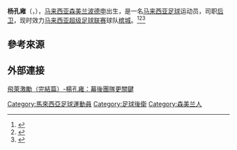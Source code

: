{{expand|time=2015-06-22T11:59:20+00:00}}
{{Football player infobox |
 |playername = 杨孔雍|
 | image = 
 | fullname = 杨孔雍|
  dateofbirth = {{birth date and age|1988|9|18}}|
  height      = {{height|meters=1.75}}|
  cityofbirth = {{Negeri Sembilan}}[[波德申|波德申]] |
  countryofbirth = [[马来西亚|马来西亚]] |
  currentclub = {{flagicon|Malaysia}} [[槟城足球协会|槟城]] |
  clubnumber = 6 |
  position = [[后卫|后卫]]/[[后腰|后腰]] |
  youthyears = 2005-2008年|
  youthclubs = [[吉隆坡足球协会|吉隆坡]]| 
  years = 2008-2011<br/>2011-2012<br/>2012-2013<br/>2014-2015<br/>2016-2017<br/>2017- |
  clubs = [[吉隆坡足球协会|吉隆坡]]<br/>[[菲尔达联足球会|菲尔达联]]<br/>[[霹雳足球协会|霹雳]]<br/>[[槟城足球协会|槟城]]<br/>[[登嘉楼足球协会|登嘉楼]]<br/>[[槟城足球协会|槟城]]|
  caps(goals) = {{0}}61(33)<br/>{{0}}22(2)<br/>{{0}}21(1)<br/>{{0}}41(1)<br/>{{0}}16(0)<br/>{{0}}1(0)|
  nationalyears = 2010- |
  nationalteam = [[马来西亚国家足球队|马来西亚]] |
  nationalcaps(goals) = 6 (1) | 
}}

'''杨孔雍'''（'''{{lang-en|Yong Kuong Yong}}'''，{{bd|1988年|9月18日|||}}），[[马来西亚|马来西亚]][[森美兰|森美兰]][[波德申|波德申]]出生，是一名[[马来西亚|马来西亚]][[足球|足球]]运动员，司职[[后卫|后卫]]，现时效力[[马来西亚超级足球联赛|马来西亚超级足球联赛]]球队[[槟城足球协会|槟城]]。<ref>{{cite web | url = http://www.sinchew.com.my/node/312188 | title = 大馬男足隊唯一華裔球員楊孔雍要打響國際賽處 | date = 2011-11-11 | location = 印度尼西亞雅加逹 | work = 星洲網 | accessdate = 2018-07-16 | archive-date = 2018-07-16 | archive-url = https://web.archive.org/web/20180716170013/http://www.sinchew.com.my/node/312188 | dead-url = no }}</ref><ref>{{cite web | title = 【重現輝煌足球】楊孔雍：卸中注定踼足球 | url = http://www.sinchew.com.my/node/1530393 | date = 2016-01-24 | accessdate = 2018-07-16 | work = 星洲網 | archive-date = 2018-07-16 | archive-url = https://web.archive.org/web/20180716165620/http://www.sinchew.com.my/node/1530393 | dead-url = no }}</ref><ref>{{Cite web |url=http://www.kwongwah.com.my/?p=284081 |title=存档副本 |access-date=2018-07-16 |archive-url=https://web.archive.org/web/20180716170256/http://www.kwongwah.com.my/?p=284081 |archive-date=2018-07-16 |dead-url=yes }}</ref>

== 參考來源 ==
{{reflist}}

== 外部連接 ==
[http://www.chinapress.com.my/20160509/飛萊激勵（完結篇）-楊孔雍：幕後團隊更關鍵-驚嘆 飛萊激勵（完結篇）-楊孔雍：幕後團隊更關鍵]


[[Category:馬來西亞足球運動員|Category:馬來西亞足球運動員]]
[[Category:足球後衛|Category:足球後衛]]
[[Category:森美兰人|Category:森美兰人]]